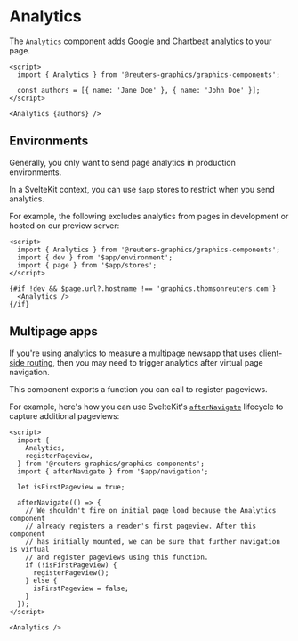 

<Meta of={AnalyticsStories} />

# Analytics

The `Analytics` component adds Google and Chartbeat analytics to your page.

```svelte
<script>
  import { Analytics } from '@reuters-graphics/graphics-components';

  const authors = [{ name: 'Jane Doe' }, { name: 'John Doe' }];
</script>

<Analytics {authors} />
```

## Environments

Generally, you only want to send page analytics in production environments.

In a SvelteKit context, you can use `$app` stores to restrict when you send analytics.

For example, the following excludes analytics from pages in development or hosted on our preview server:

```svelte
<script>
  import { Analytics } from '@reuters-graphics/graphics-components';
  import { dev } from '$app/environment';
  import { page } from '$app/stores';
</script>

{#if !dev && $page.url?.hostname !== 'graphics.thomsonreuters.com'}
  <Analytics />
{/if}
```

## Multipage apps

If you're using analytics to measure a multipage newsapp that uses [client-side routing](https://kit.svelte.dev/docs/glossary#routing), then you may need to trigger analytics after virtual page navigation.

This component exports a function you can call to register pageviews.

For example, here's how you can use SvelteKit's [`afterNavigate`](https://kit.svelte.dev/docs/modules#$app-navigation-afternavigate) lifecycle to capture additional pageviews:

```svelte
<script>
  import {
    Analytics,
    registerPageview,
  } from '@reuters-graphics/graphics-components';
  import { afterNavigate } from '$app/navigation';

  let isFirstPageview = true;

  afterNavigate(() => {
    // We shouldn't fire on initial page load because the Analytics component
    // already registers a reader's first pageview. After this component
    // has initially mounted, we can be sure that further navigation is virtual
    // and register pageviews using this function.
    if (!isFirstPageview) {
      registerPageview();
    } else {
      isFirstPageview = false;
    }
  });
</script>

<Analytics />
```
